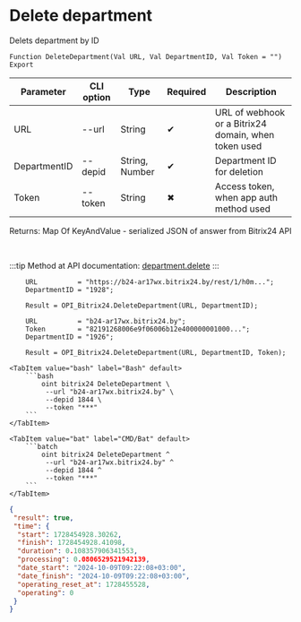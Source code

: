 ﻿---
sidebar_position: 4
---


# Delete department
 Delets department by ID



`Function DeleteDepartment(Val URL, Val DepartmentID, Val Token = "") Export`

  | Parameter | CLI option | Type | Required | Description |
  |-|-|-|-|-|
  | URL | --url | String | &#x2714; | URL of webhook or a Bitrix24 domain, when token used |
  | DepartmentID | --depid | String, Number | &#x2714; | Department ID for deletion |
  | Token | --token | String | &#x2716; | Access token, when app auth method used |

  
  Returns:  Map Of KeyAndValue - serialized JSON of answer from Bitrix24 API

<br/>

:::tip
Method at API documentation: [department.delete](https://dev.1c-bitrix.ru/rest_help/departments/department_delete.php)
:::
<br/>



```bsl title="1C:Enterprise/OneScript code example"
    URL          = "https://b24-ar17wx.bitrix24.by/rest/1/h0m...";
    DepartmentID = "1928";

    Result = OPI_Bitrix24.DeleteDepartment(URL, DepartmentID);

    URL          = "b24-ar17wx.bitrix24.by";
    Token        = "82191268006e9f06006b12e400000001000...";
    DepartmentID = "1926";

    Result = OPI_Bitrix24.DeleteDepartment(URL, DepartmentID, Token);
```
 

 <Tabs>
  
    <TabItem value="bash" label="Bash" default>
        ```bash
            oint bitrix24 DeleteDepartment \
             --url "b24-ar17wx.bitrix24.by" \
             --depid 1844 \
             --token "***"
        ```
    </TabItem>
  
    <TabItem value="bat" label="CMD/Bat" default>
        ```batch
            oint bitrix24 DeleteDepartment ^
             --url "b24-ar17wx.bitrix24.by" ^
             --depid 1844 ^
             --token "***"
        ```
    </TabItem>
</Tabs>


```json title="Result"
{
 "result": true,
 "time": {
  "start": 1728454928.30262,
  "finish": 1728454928.41098,
  "duration": 0.108357906341553,
  "processing": 0.0806529521942139,
  "date_start": "2024-10-09T09:22:08+03:00",
  "date_finish": "2024-10-09T09:22:08+03:00",
  "operating_reset_at": 1728455528,
  "operating": 0
 }
}
```
